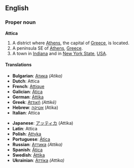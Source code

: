 ==English==

===Proper noun===
'''Attica'''

#A district where [[Athens]], the capital of [[Greece]], is located.
#A peninsula SE of [[Athens]], [[Greece]].
#A town in [[Indiana]] and in [[New York State]], [[USA]].

====Translations====
{{top}}<!--left column-->
*'''Bulgarian''': [[Атика]] ''(Atika)'' {{f}}
*'''Dutch''': Attica
*'''French''': [[Attique]]
*'''Galician''': [[Ática]] {{f}}
*'''German''': [[Attika]]
*'''Greek''': [[Αττική]] ''(Attikē)''
*'''Hebrew''': [[אטיקה]] (Atika) {{f}}
*'''Italian''': Attica {{f}}
{{mid}}<!--right column-->
*'''Japanese''': [[アッティカ]] (Attika)
*'''Latin''': Attica {{f}}
*'''Polish''': [[Attyka]] {{f}}
*'''Portuguese''': [[Ática]] {{f}}
*'''Russian''': [[Аттика]] ''(Attika)'' {{f}}
*'''Spanish''': [[Ática]] {{f}}
*'''Swedish''': [[Attika]]
*'''Ukrainian''': [[Аттіка]] ''(Attika)'' {{f}}
{{bottom}}